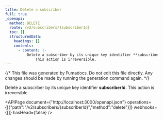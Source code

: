 ```yaml
---
title: Delete a subscriber
full: true
_openapi:
  method: DELETE
  route: /v2/subscribers/{subscriberId}
  toc: []
  structuredData:
    headings: []
    contents:
      - content: |-
          Delete a subscriber by its unique key identifier **subscriberId**. 
              This action is irreversible.
---
```


{/* This file was generated by Fumadocs. Do not edit this file directly. Any changes should be made by running the generation command again. */}

Delete a subscriber by its unique key identifier **subscriberId**. 
    This action is irreversible.

<APIPage document={"http://localhost:3000/openapi.json"} operations={[{"path":"/v2/subscribers/{subscriberId}","method":"delete"}]} webhooks={[]} hasHead={false} />